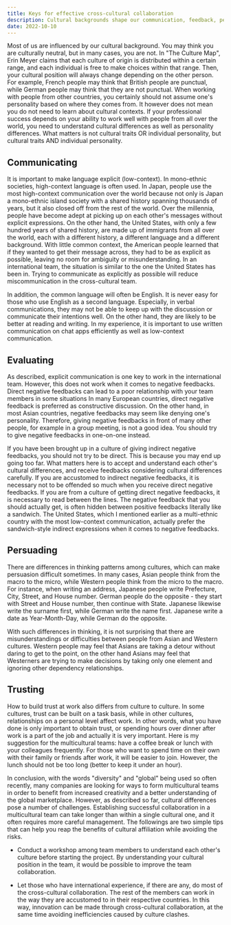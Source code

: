 ```yaml
---
title: Keys for effective cross-cultural collaboration
description: Cultural backgrounds shape our communication, feedback, persuasion, and trust-building methods. Explicit communication reduces miscommunication, while understanding cultural differences is vital for giving feedback. Trust varies by culture, necessitating careful team management for successful multicultural collaboration.
date: 2022-10-10
---
```


Most of us are influenced by our cultural background.
You may think you are culturally neutral, but in many cases, you are not.
In "The Culture Map", Erin Meyer claims that each culture of origin is distributed within a certain range, and each individual is free to make choices within that range.
Then, your cultural position will always change depending on the other person.
For example, French people may think that British people are punctual, while German people may think that they are not punctual.
When working with people from other countries, you certainly should not assume one's personality based on where they comes from.
It however does not mean you do not need to learn about cultural contexts.
If your professional success depends on your ability to work well with people from all over the world, you need to understand cultural differences as well as personality differences.
What matters is not cultural traits OR individual personality, but cultural traits AND individual personality.

## Communicating

It is important to make language explicit (low-context).
In mono-ethnic societies, high-context language is often used.
In Japan, people use the most high-context communication over the world because not only is Japan a mono-ethnic island society with a shared history spanning thousands of years, but it also closed off from the rest of the world.
Over the millennia, people have become adept at picking up on each other's messages without explicit expressions.
On the other hand, the United States, with only a few hundred years of shared history, are made up of immigrants from all over the world, each with a different history, a different language and a different background.
With little common context, the American people learned that if they wanted to get their message across, they had to be as explicit as possible, leaving no room for ambiguity or misunderstanding.
In an international team, the situation is similar to the one the United States has been in.
Trying to communicate as explicitly as possible will reduce miscommunication in the cross-cultural team.

In addition, the common language will often be English.
It is never easy for those who use English as a second language.
Especially, in verbal communications, they may not be able to keep up with the discussion or communicate their intentions well.
On the other hand, they are likely to be better at reading and writing.
In my experience, it is important to use written communication on chat apps efficiently as well as low-context communication.

## Evaluating

As described, explicit communication is one key to work in the international team.
However, this does not work when it comes to negative feedbacks. Direct negative feedbacks can lead to a poor relationship with your team members in some situations
In many European countries, direct negative feedback is preferred as constructive discussion.
On the other hand, in most Asian countries, negative feedbacks may seem like denying one's personality.
Therefore, giving negative feedbacks in front of many other people, for example in a group meeting, is not a good idea.
You should try to give negative feedbacks in one-on-one instead.

If you have been brought up in a culture of giving indirect negative feedbacks, you should not try to be direct.
This is because you may end up going too far.
What matters here is to accept and understand each other's cultural differences, and receive feedbacks considering cultural differences carefully.
If you are accustomed to indirect negative feedbacks, it is necessary not to be offended so much when you receive direct negative feedbacks.
If you are from a culture of getting direct negative feedbacks, it is necessary to read between the lines.
The negative feedback that you should actually get, is often hidden between positive feedbacks literally like a sandwich.
The United States, which I mentioned earlier as a multi-ethnic country with the most low-context communication, actually prefer the sandwich-style indirect expressions when it comes to negative feedbacks.

## Persuading

There are differences in thinking patterns among cultures, which can make persuasion difficult sometimes.
In many cases, Asian people think from the macro to the micro, while Western people think from the micro to the macro.
For instance, when writing an address, Japanese people write Prefecture, City, Street, and House number.
German people do the opposite - they start with Street and House number, then continue with State.
Japanese likewise write the surname first, while German write the name first.
Japanese write a date as Year-Month-Day, while German do the opposite.

With such differences in thinking, it is not surprising that there are misunderstandings or difficulties between people from Asian and Western cultures.
Western people may feel that Asians are taking a detour without daring to get to the point, on the other hand Asians may feel that Westerners are trying to make decisions by taking only one element and ignoring other dependency relationships.

## Trusting

How to build trust at work also differs from culture to culture.
In some cultures, trust can be built on a task basis, while in other cultures, relationships on a personal level affect work.
In other words, what you have done is only important to obtain trust, or spending hours over dinner after work is a part of the job and actually it is very important.
Here is my suggestion for the multicultural teams: have a coffee break or lunch with your colleagues frequently.
For those who want to spend time on their own with their family or friends after work, it will be easier to join.
However, the lunch should not be too long (better to keep it under an hour).

In conclusion, with the words "diversity" and "global" being used so often recently, many companies are looking for ways to form multicultural teams in order to benefit from increased creativity and a better understanding of the global marketplace.
However, as described so far, cultural differences pose a number of challenges.
Establishing successful collaboration in a multicultural team can take longer than within a single cultural one, and it often requires more careful management.
The followings are two simple tips that can help you reap the benefits of cultural affiliation while avoiding the risks.

-   Conduct a workshop among team members to understand each other's culture before starting the project.
    By understanding your cultural position in the team, it would be possible to improve the team collaboration.

-   Let those who have international experience, if there are any, do most of the cross-cultural collaboration.
    The rest of the members can work in the way they are accustomed to in their respective countries.
    In this way, innovation can be made through cross-cultural collaboration, at the same time avoiding inefficiencies caused by culture clashes.
